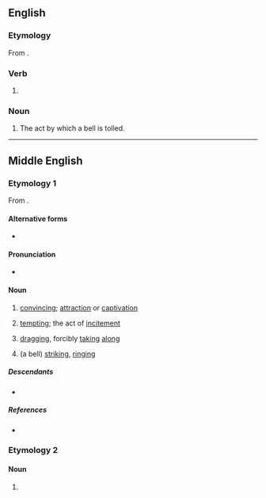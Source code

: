 ==English==

===Etymology===
From {{inh|en|enm|tolling}}.

===Verb===
{{head|en|verb form}}

# {{present participle of|en|toll|nocat=1}}

===Noun===
{{en-noun}}

# The act by which a bell is tolled.

----

==Middle English==

===Etymology 1===
From {{af|enm|tollen|-ing|id1=to bring|t1=to bring|t2=gerund ending}}.

====Alternative forms====
* {{alter|enm|tollynge|tollingue|tollunge|tolyng}}

====Pronunciation====
* {{IPA|enm|/ˈtɔlinɡ/}}

====Noun====
{{enm-noun|pl=tollynges}}

# {{senseid|enm|temptation}} {{lb|enm|rare}} [[convincing]]; [[attraction]] or [[captivation]]
# {{lb|enm|rare}} [[tempting]]; the act of [[incitement]]
# {{lb|enm|rare}} [[dragging]], forcibly [[taking]] [[along]]
# {{lb|enm|rare}} (a bell) [[striking]], [[ringing]]

=====Descendants=====
* {{desc|en|tolling}}

=====References=====
* {{R:MED Online|entry=tolling(e |pos=ger.(1) |id=MED46252 |accessdate=2018-05-03}}

===Etymology 2===

====Noun====
{{head|enm|noun}}

# {{senseid|enm|tax collection}} {{alt form|enm|tollynge|id=tax collection|t=tax collection}}